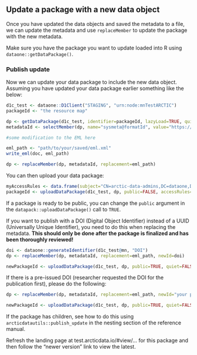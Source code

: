 ## Update a package with a new data object

Once you have updated the data objects and saved the metadata to a file, we can update the metadata and use `replaceMember` to update the package with the new metadata.

Make sure you have the package you want to update loaded into R using `dataone::getDataPackage()`.

### Publish update

Now we can update your data package to include the new data object. Assuming you have updated your data package earlier something like the below: 

```r
d1c_test <- dataone::D1Client("STAGING", "urn:node:mnTestARCTIC")
packageId <- "the resource map"

dp <- getDataPackage(d1c_test, identifier=packageId, lazyLoad=TRUE, quiet=FALSE)
metadataId <- selectMember(dp, name="sysmeta@formatId", value="https://eml.ecoinformatics.org/eml-2.2.0")

#some modification to the EML here

eml_path <- "path/to/your/saved/eml.xml"
write_eml(doc, eml_path)

dp <- replaceMember(dp, metadataId, replacement=eml_path)
```

You can then upload your data package:

```r
myAccessRules <- data.frame(subject="CN=arctic-data-admins,DC=dataone,DC=org", permission="changePermission") 
packageId <- uploadDataPackage(d1c_test, dp, public=FALSE, accessRules=myAccessRules, quiet=FALSE)
```

If a package is ready to be public, you can change the `public` argument in the `datapack::uploadDataPackage()` call to `TRUE`.

If you want to publish with a DOI (Digital Object Identifier) instead of a UUID (Universally Unique Identifier), you need to do this when replacing the metadata. **This should only be done after the package is finalized and has been thoroughly reviewed!**

```r
doi <- dataone::generateIdentifier(d1c_test@mn, "DOI")
dp <- replaceMember(dp, metadataId, replacement=eml_path, newId=doi)

newPackageId <- uploadDataPackage(d1c_test, dp, public=TRUE, quiet=FALSE)
```

If there is a pre-issued DOI (researcher requested the DOI for the publication first), please do the following:

```r
dp <- replaceMember(dp, metadataId, replacement=eml_path, newId="your pre-issued doi previously generated")

newPackageId <- uploadDataPackage(d1c_test, dp, public=TRUE, quiet=FALSE)
```

If the package has children, see how to do this using `arcticdatautils::publish_update` in the nesting section of the reference manual.

Refresh the landing page at test.arcticdata.io/#view/... for this package and then follow the "newer version" link to view the latest.
